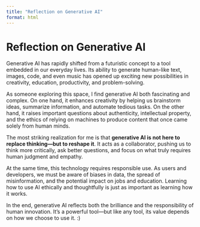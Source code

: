 ```yaml
---
title: "Reflection on Generative AI"
format: html
---
```


# Reflection on Generative AI

Generative AI has rapidly shifted from a futuristic concept to a tool embedded in our everyday lives. Its ability to generate human-like text, images, code, and even music has opened up exciting new possibilities in creativity, education, productivity, and problem-solving.

As someone exploring this space, I find generative AI both fascinating and complex. On one hand, it enhances creativity by helping us brainstorm ideas, summarize information, and automate tedious tasks. On the other hand, it raises important questions about authenticity, intellectual property, and the ethics of relying on machines to produce content that once came solely from human minds.

The most striking realization for me is that **generative AI is not here to replace thinking—but to reshape it**. It acts as a collaborator, pushing us to think more critically, ask better questions, and focus on what truly requires human judgment and empathy.

At the same time, this technology requires responsible use. As users and developers, we must be aware of biases in data, the spread of misinformation, and the potential impact on jobs and education. Learning how to use AI ethically and thoughtfully is just as important as learning how it works.

In the end, generative AI reflects both the brilliance and the responsibility of human innovation. It’s a powerful tool—but like any tool, its value depends on how we choose to use it. :)

